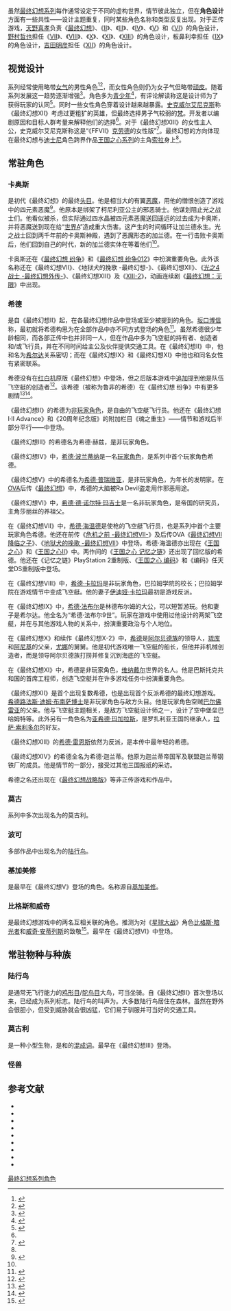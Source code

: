 {{NoteTA
| G1=Games
| G2=Square Enix
}}
{{最终幻想系列的角色}}

虽然[[最终幻想系列|最终幻想系列]]每作通常设定于不同的虚构世界，情节彼此独立，但在'''角色设计'''方面有一些共性——设计主题重复，同时某些角色名称和类型反复出现。对于正传游戏，[[天野喜孝|天野喜孝]]负责《[[最终幻想_(游戏)|最终幻想]]》、《[[最终幻想II|II]]》、《[[最终幻想III|III]]》、《[[最终幻想IV|IV]]》、《[[最终幻想V|V]]》和《[[最终幻想VI|VI]]》的角色设计，[[野村哲也|野村哲也]]担任《[[最终幻想VII|VII]]》、《[[最终幻想VIII|VIII]]》、《[[最终幻想X|X]]》、《[[最终幻想XI|XI]]》、《[[最终幻想XIII|XIII]]》的角色设计，板鼻利幸担任《[[最终幻想IX|IX]]》的角色设计，[[吉田明彦|吉田明彦]]担任《[[最终幻想XII|XII]]》的角色设计。

== 视觉设计 ==

系列经常使用略带[[娘娘腔|女气]]的男性角色<ref>{{cite web| url = http://www.gameinformer.com/News/Story/200702/N07.0228.1154.25773.htm| title = Ten Gaming Clichés| first = Jeff| last = Cork| publisher = ''[[Game_Informer|Game Informer]]''| date = 2007-02-28| accessdate = 2009-04-02| archiveurl = https://web.archive.org/web/20071010053837/http://www.gameinformer.com/News/Story/200702/N07.0228.1154.25773.htm| archivedate = 2007年10月10日| deadurl = yes}}</ref><ref>{{cite web| url = http://uk.ps2.ign.com/articles/441/441293p1.html| title = Final Fantasy XII Q&A| author = IGN Staff| date = 2003-11-20| publisher = IGN| accessdate = 2009-04-02| deadurl = yes| archiveurl = https://www.webcitation.org/60hTInmD0?url=http://uk.ps2.ign.com/articles/441/441293p1.html| archivedate = 2011-08-05}}</ref>，而女性角色则仍为女子气但略带[[男人婆|顽皮]]。随着系列发展这一趋势逐渐增强<ref name="uk.ps2.ign.com">{{cite web |url=http://uk.ps2.ign.com/articles/441/441293p1.html |title=Final Fantasy XII Q&A - PlayStation 2 News at IGN |publisher=ign.com |date= |accessdate=2010-04-06 |deadurl=yes |archiveurl=https://www.webcitation.org/60hTInmD0?url=http://uk.ps2.ign.com/articles/441/441293p1.html |archivedate=2011-08-05 }}</ref>。角色多为[[青春期|青少年]]<ref name="kingdomhearts1">{{cite web|url=http://www.womengamers.com/revprev/adv/kingdomhearts.php|archiveurl=https://web.archive.org/web/20070909185321/http://www.womengamers.com/revprev/adv/kingdomhearts.php|archivedate=2007-09-09|title=Because Women DO Play|publisher=WomenGamers.Com|date=|accessdate=2010-04-06|deadurl=yes}}</ref>，有评论解读称这是设计师为了获得玩家的认同<ref>{{cite web |url=http://www.gamecritics.com/nerd-heroes |title=Nerd Heroes: The Phenomenon of Loser Protagonists in Modern Japanese Games |publisher=GameCritics.com |date= |accessdate=2010-04-06 |archive-date=2019-05-05 |archive-url=https://web.archive.org/web/20190505004739/https://gamecritics.com/nerd-heroes/ |dead-url=no }}</ref>。同时一些女性角色穿着设计越来越暴露{{Citation needed|time=2014-11-01T18:25:25+00:00}}。[[史克威尔艾尼克斯|史克威尔艾尼克斯]]称《最终幻想XII》考虑过更粗犷的英雄，但最终选择男子气较弱的[[梵_(最终幻想)|梵]]。开发者以编剧原因和目标人群考量来解释他们的选择<ref name="uk.ps2.ign.com" />。对于《最终幻想XIII》的女性主人公，史克威尔艾尼克斯称这是“《FFVII》[[克劳德·史特莱夫|克劳德]]的女性版”<ref>{{cite web |url=http://www.1up.com/news/ffxiii-interview |title=FFXIII Interview: Nomura, Kitase, Hashimoto and Toriyama: News from |publisher=1UP.com |date= |accessdate=2010-04-06 |archive-date=2011-05-07 |archive-url=https://www.webcitation.org/5yVZoPJ2J?url=http://www.1up.com/news/ffxiii-interview |dead-url=yes }}</ref>。最终幻想的方向体现在最终幻想与[[迪士尼|迪士尼]]角色跨界作品[[王国之心系列|王国之心系列]]的主角[[索拉_(王国之心)|索拉]]身上<ref name="kingdomhearts1" />。

== 常驻角色 ==

=== 卡奥斯 ===

{{Nihongo|卡奥斯|カオス|Chaos|直译“混沌”}}是初代《最终幻想》的最终[[头目_(角色类型)|头目]]。他是相当大的有翼[[恶魔|恶魔]]，用他的憎恨创造了游戏中的四元素恶魔<ref name="FF1NES">{{cite video game |title=Final Fantasy |developer=[[Square_(company)|Square]] |publisher=[[Nintendo|Nintendo]] |date=1990-07-12 |platform=[[Nintendo_Entertainment_System|Nintendo Entertainment System]] |quote='''Game ending:''' Garland's hatred burned for 2000 years. That hatred led the Four Powers to this world. CHAOS was created from those Four. Evil dominated the world and covered it in darkness. But, it is over now, wrong has been set right!! The LIGHT WARRIORS are returning.. As they travel in time, the world returns to normal. Sara and Jane wait for them.. Of course, Garland does too..}}</ref>。他原本是绑架了柯尼利亚公主的邪恶骑士{{Nihongo|加兰德|ガーランド|Garland}}。他谋划阻止光之战士们。他看似被杀，但实际通过四水晶被四元素恶魔送回遥远的过去成为卡奥斯，并将恶魔送到现在给“[[最终幻想_(游戏)#设定|世界A]]”造成重大伤害。这产生的时间循环让加兰德永生。光之战士回到两千年前的卡奥斯神殿，遇到了恶魔形态的加兰德。在一行击败卡奥斯后，他们回到自己的时代，新的加兰德实体在等着他们<ref name="FF1NES" />。

卡奥斯还在《[[最终幻想_纷争|最终幻想 纷争]]》和《[[最终幻想_纷争012|最终幻想 纷争012]]》中扮演重要角色。此外该名称还在《最终幻想VII》、《地狱犬的挽歌 -最终幻想-》、《最终幻想XII》、《[[光之4战士_-最终幻想外传-|光之4战士 -最终幻想外传-]]》、《最终幻想XIII》及《[[最终幻想XIII-2|XIII-2]]》，动画连续剧《[[最终幻想：无限|最终幻想：无限]]》中出现。

=== 希德 ===

{{nihongo|希德|シド|Cid}}是自《最终幻想II》起，在各最终幻想作品中登场或至少被提到的角色。[[坂口博信|坂口博信]]称，最初就将希德构思为在全部作品中亦不同方式登场的角色<ref>{{cite journal|title=EGM²|date=August 1997|quote='''Hironobu Sakaguchi :'''There really isn't any deep meaning to it, we just wanted to make a character that would appear in various forms in all the games. I guess I've always had a soft spot for that kind of character. Cid is like Yoda from the Star Wars series--very intelligent and wise.}}</ref>。虽然希德很少年龄相同，而各部正传中也并非同一人，但在作品中多为飞空艇的持有者、创造者和/或飞行员，并在不同时间给主公及伙伴提供交通工具。在《最终幻想II》中，他和名为[[最终幻想II#角色|希尔达]]关系密切；而在《最终幻想IX》和《最终幻想XI》中他也和同名女性有紧密联系。

希德没有在[[红白机|红白机]]原版《最终幻想》中登场，但之后版本游戏中[[追溯连续|追加]]提到他是队伍飞空艇的创造者<ref>{{cite video game|title=Final Fantasy I&II Dawn of Souls |developer=Square Enix |date=2004-11-29 |platform=[[Game_Boy_Advance|Game Boy Advance]] |quote='''Lufenian:''' You use a vessel you call an airship... It was built by one of our ancestors... a man by the name of Cid.}}</ref>。该希德（被称为鲁非的希德）在《最终幻想 纷争》中有更多剧情<ref>{{cite video game|title=Dissidia 012 Final Fantasy |developer=Square Enix |publisher=Square Enix |date=March 22, 2011|platform=PlayStation Portable |quote='''Cid of the Lufaine's biography:''' He created the cycle of conflict to have Chaos increase his powers and use them on this world to open the Interdimensional Rift.}}</ref><ref>{{cite video game|title=Dissidia 012 Final Fantasy |developer=Square Enix |publisher=Square Enix |date=March 22, 2011|platform=PlayStation Portable |quote='''Warrior of Light's biography:''' Holding no prior memories of his past, the Warrior of Light behaves as other warriors summoned by Cosmos, but he himself was not summoned by the goddess. In truth, he is the only warrior created in this realm by the Great Will.}}</ref>。

《最终幻想II》的希德为[[非玩家角色|非玩家角色]]，是自由的飞空艇飞行员。他还在《最终幻想I·II Advance》和《20周年纪念版》的附加栏目《魂之重生》——情节和游戏后半部分平行——中登场。

《最终幻想III》的希德名为希德·赫兹，是非玩家角色。

《最终幻想IV》中，[[最终幻想IV系列角色列表|希德·波兰蒂纳]]是一名[[玩家角色|玩家角色]]，是系列中首个玩家角色希德。

《最终幻想V》中的希德名为[[最终幻想V角色列表|希德·普瑞维亚]]，是非玩家角色，为年长的发明家。在[[原创动画录像带|OVA]]后传《[[最终幻想_(动画)|最终幻想]]》中，希德的大脑被Ra Devil盗走用作邪恶用途。

《最终幻想VI》中，[[最终幻想VI角色列表|希德·德·诺尔特·玛吉士]]是一名非玩家角色，是帝国的研究员，主角莎丽丝的养祖父。

在《最终幻想VII》中，[[最终幻想VII系列角色列表|希德·海温德]]是使枪的飞空艇飞行员，也是系列中首个主要玩家角色希德。他还在前传《[[危机之前_-最终幻想VII-|危机之前 -最终幻想VII-]]》及后传OVA《[[最终幻想VII_降临之子|最终幻想VII 降临之子]]》、《[[地狱犬的挽歌_-最终幻想VII|地狱犬的挽歌 -最终幻想VII]]》中登场。希德·海温德亦出现在《[[王国之心_(游戏)|王国之心]]》和《[[王国之心II|王国之心II]]》中。两作间的《[[王国之心_记忆之链|王国之心 记忆之链]]》还出现了回忆版的希德。他还在《记忆之链》PlayStation 2重制版、《[[王国之心_编码|王国之心 编码]]》和《编码》任天堂DS重制版中登场。

在《最终幻想VIII》中，[[最终幻想VIII角色列表|希德·卡拉玛]]是非玩家角色，巴拉姆学院的校长；巴拉姆学院在游戏情节中变成飞空艇。他的妻子[[最终幻想VIII角色列表|伊迪娅·卡拉玛]]最初是游戏反派。

在《最终幻想IX》中，[[最终幻想IX角色列表|希德·法布尔]]是林德布尔姆的大公，可以短暂游玩。他和妻子是希尔达。他全名为“希德·法布尔9世”。玩家在游戏中使用过他设计的两架飞空艇，并在与其他游戏人物的关系中，扮演重要政治与个人地位。

在《最终幻想X》和续作《最终幻想X-2》中，[[最终幻想X与X-2角色列表|希德]]是[[斯皮拉|阿尔贝德族]]的领导人，[[琉库|琉库]]和[[阿尼基|阿尼基]]的父亲，[[尤娜|尤娜]]的舅舅。他是初代游戏唯一飞空艇的船长，但他并非机械创造者，而是领导阿尔贝德族打捞并修复沉到海底的飞空艇。

在《最终幻想XI》中，希德是非玩家角色，[[最终幻想XI#设定|维纳戴尔]]世界的名人。他是巴斯托克共和国的首席工程师，创造飞空艇并在许多游戏任务中扮演重要角色。

《最终幻想XII》是首个出现复数希德，也是出现首个反派希德的最终幻想游戏。[[最终幻想XII角色列表|希德路法斯·迪姆·布南萨博士]]是非玩家角色与敌方头目。他是玩家角色空贼[[最终幻想XII角色列表|巴尔佛雷亚]]的父亲。他与飞空艇主题相关，是敌方飞空艇设计师之一，设计了空中堡垒巴哈姆特等。此外另有一角色名为[[最终幻想XII角色列表|亚希德·玛加拉斯]]，是罗扎利亚王国的继承人，[[最终幻想XII角色列表|拉萨·索利多尔]]的好友。

《最终幻想XIII》的[[最终幻想XIII系列角色列表|希德·雷恩斯]]依然为反派，是本传中最年轻的希德。

《最终幻想XIV》的希德全名为希德·迦兰蒂。他原为迦兰蒂帝国军及联盟迦兰蒂钢铁厂的成员。他是情节的一部分，接受过其他三国报纸的采访。

希德之名还出现在《[[最终幻想战略版|最终幻想战略版]]》等非正传游戏和作品中。

=== 莫古 ===
{{expand section|time=2014-11-01T18:40:31+00:00}}

系列中多次出现名为{{Nihongo|莫古|モグ|Mog}}的莫古利。

=== 波可 ===
{{expand section|time=2014-11-01T18:40:31+00:00}}

多部作品中出现名为{{Nihongo|波可|ボコ|Boko / Boco}}的[[陆行鸟|陆行鸟]]。

=== 基加美修 ===
{{expand section|time=2014-11-01T18:40:31+00:00}}

{{Nihongo|基加美修|ギルガメッシュ|Gilgamesh}}是最早在《最终幻想V》登场的角色。名称源自[[基加美修|基加美修]]。

=== 比格斯和威奇 ===
{{expand section|time=2014-11-01T18:40:31+00:00}}

{{Nihongo|比格斯和威奇|ビッグス ＆ ウェッジ|Biggs & Wedge}}是最终幻想游戏中的两名互相关联的角色。推测为对《[[星球大战|星球大战]]》角色[[比格斯·暗光者|比格斯·暗光者]]和[[威奇·安蒂列斯|威奇·安蒂列斯]]的致敬<ref>{{cite web |url=http://www.bellaonline.com/articles/art9321.asp |title=Final Fantasy, Star Wars, Biggs and Wedge - Playstation 3 |publisher=Bellaonline.com |date= |accessdate=2010-03-04 |archive-date=2021-01-25 |archive-url=https://web.archive.org/web/20210125012334/http://www.bellaonline.com/articles/art9321.asp |dead-url=no }}</ref>。最早在《最终幻想VI》中登场。

== 常驻物种与种族 ==

=== 陆行鸟 ===
{{expand section|time=2014-11-01T18:40:31+00:00}}
{{Main|陆行鸟}}

{{Nihongo|陆行鸟|チョコボ|Chocobo}}是通常无飞行能力的[[鸡形目|鸡形目]]/[[鸵鸟目|鸵鸟目]]大鸟，可当坐骑。自《最终幻想II》首次登场以来，已经成为系列标志。陆行鸟的叫声为{{Nihongo|“喹”|クエ|Kweh}}。大多数陆行鸟居住在森林。虽然在野外会很胆小，但受到威胁就会很凶猛，它们易于驯服并可当好的交通工具。

=== 莫古利 ===
{{expand section|time=2014-11-01T18:40:31+00:00}}

{{Nihongo|莫古利|モーグリ|Moogle}}是一种小型生物，是{{Nihongo|鼹鼠|モグラ|romaji=Mogura}}和{{Nihongo|蝙蝠|コウモリ|romaji=kōmori}}的[[混成词|混成词]]。最早在《最终幻想III》登场。

=== 怪兽 ===
{{empty section|time=2014-11-01T18:40:31+00:00}}

{{See also|最终幻想系列中的召唤兽}}

== 参考文献 ==

{{Reflist}}
{{Refbegin}}
* {{cite book |author=Birlew, Dan |year=2000 |title=FINAL FANTASY IX Official Strategy Guide |publisher=Brady Publishing | isbn=0-7440-0041-6}}
* {{cite book |author=Birlew, Dan|year=2001 |title=Final Fantasy X Official Strategy Guide |publisher=BradyGAMES Publishing | isbn=0-7440-0140-4}}
* {{cite book |author=Birlew, Dan|year=2003 |title=Final Fantasy X-2 Official Strategy Guide |publisher=BradyGAMES Publishing | isbn=0-7440-0285-0}}
* {{cite book |title=History of Zoroastrianism, Vol. I |last=Boyce |first=Mary |location=Leiden |publisher=Brill |year=1975}}
* {{cite book |author=Cassady, David|year=1997 |title=Official FINAL FANTASY VII Strategy Guide |publisher=Brady Publishing | isbn=1-56686-714-2}}
* {{cite book |author=Cassady, David|year=1999 |title=Official FINAL FANTASY VIII Strategy Guide |publisher=Brady Publishing | isbn=1-56686-903-X}}
* {{cite web |author=Ong, Alicia |url=http://www.scribd.com/doc/3302245/Religions-Behind-Final-Fantasy |title=The Religions Behind Final Fantasy |date=March 22, 2001 |archiveurl=https://web.archive.org/web/20070317015750/http://shl.stanford.edu/Game_archive/StudentPapers/BySubject/A-I/F/FinalFanstasy/Ong_Alicia.pdf |archivedate=2007-03-17 |deadurl=yes }}
* {{cite book |author=Schmidt, Ken|year=2006|title=Final Fantasy III Official Strategy Guide |publisher=BradyGAMES Publishing |isbn=0-7440-0848-4}}
* {{cite web |author=Spoors, Glen |url=http://members.upnaway.com/~waldemar/Research/PhD%20(Submitted%20to%20Library).doc |title=Meaning and Emotion in Squaresoft’s Final Fantasy X: Re-Theorising 'Realism' and 'Identification' in Video Games |date=January 2005 |page=96 |archiveurl=https://web.archive.org/web/20070928043924/http://www.upnaway.com.au/~waldemar/Research/PhD+(Submitted+to+Library).doc |archivedate=2007-09-28 |deadurl=yes }}
{{Refend}}

{{最终幻想系列}}

[[Category:最終幻想系列角色|]]